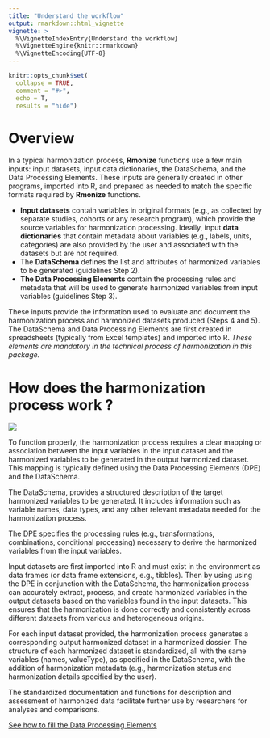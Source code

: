 ```yaml
---
title: "Understand the workflow"
output: rmarkdown::html_vignette
vignette: >
  %\VignetteIndexEntry{Understand the workflow}
  %\VignetteEngine{knitr::rmarkdown}
  %\VignetteEncoding{UTF-8}
---
```


```r
knitr::opts_chunk$set(
  collapse = TRUE,
  comment = "#>",
  echo = T,
  results = "hide")

```


# Overview

In a typical harmonization process, **Rmonize** functions use a few main inputs: 
input datasets, input data dictionaries, the DataSchema, and 
the Data Processing Elements. These inputs are generally created in other 
programs, imported into R, and prepared as needed to match the specific formats 
required by **Rmonize** functions.

 * **Input datasets** contain variables in original formats (e.g., as 
collected by separate studies, cohorts or any research program), which provide 
the source variables for harmonization processing. Ideally, 
input **data dictionaries** that contain metadata about variables (e.g., labels, 
units, categories) are also provided by the user and associated with the 
datasets but are not required.
 * The **DataSchema** defines the list and attributes of harmonized variables to be 
generated (guidelines Step 2). 
 * **The Data Processing Elements** contain the 
processing rules and metadata that will be used to generate harmonized variables 
from input variables (guidelines Step 3). 

These inputs provide the information used to evaluate and document the 
harmonization process and harmonized datasets produced (Steps 4 and 5). 
The DataSchema and Data Processing Elements are first created in spreadsheets 
(typically from Excel templates) and imported into R. 
*These elements are mandatory in the technical process of harmonization in this package.*


# How does the harmonization process work ?

::: {class="image-container-big"}
  <img src="../man/figures/fig_loupe.png" style="max-width: 100%; height: auto;">
:::

To function properly, the harmonization process requires a clear mapping or 
association between the input variables in the input dataset and the 
harmonized variables to be generated in the output harmonized dataset. 
This mapping is typically defined using the Data Processing Elements (DPE) and 
the DataSchema.

The DataSchema, provides a structured description of the target harmonized 
variables to be generated. It includes information such as variable names, 
data types, and any other relevant metadata needed for the harmonization 
process.

The DPE specifies the processing rules (e.g., transformations, combinations, 
conditional processing) necessary to derive the harmonized variables from the 
input variables.

Input datasets are first imported into R and must exist in the 
environment as data frames (or data frame extensions, e.g., tibbles). Then 
by using using the DPE in conjunction with the DataSchema, the harmonization 
process can accurately extract, process, and create harmonized variables in 
the output datasets based on the variables found in the input datasets. 
This ensures that the harmonization is done correctly and consistently across 
different datasets from various and heterogeneous origins.

For each input dataset provided, the harmonization 
process generates a corresponding output harmonized dataset in a 
harmonized dossier. The structure of each harmonized dataset is standardized, 
all with the same variables (names, valueType), as specified in the DataSchema, 
with the addition of harmonization metadata (e.g., harmonization status and 
harmonization details specified by the user).

The standardized documentation and functions for description and assessment of 
harmonized data facilitate further use by researchers for analyses and 
comparisons.

[See how to fill the Data Processing Elements](c-The-Data-processing-elements.html)




